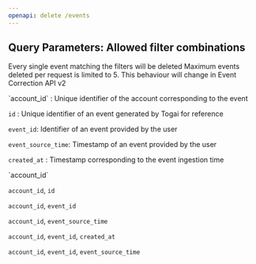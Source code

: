 ```yaml
---
openapi: delete /events
---
```


## Query Parameters: Allowed filter combinations
<Warning>Every single event matching the filters will be deleted</Warning>
<Info>Maximum events deleted per request is limited to 5. This behaviour will change in Event Correction API v2</Info>

<AccordionGroup>
<Accordion title="Parameters">
`account_id` : Unique identifier of the account corresponding to the event

`id` : Unique identifier of an event generated by Togai for reference

`event_id`: Identifier of an event provided by the user

`event_source_time`: Timestamp of an event provided by the user

`created_at` : Timestamp corresponding to the event ingestion time
</Accordion>
</AccordionGroup>

<AccordionGroup>
<Accordion title="Allowed Combinations">
`account_id`

`account_id`, `id`

`account_id`, `event_id`

`account_id`, `event_source_time`

`account_id`, `event_id`, `created_at`

`account_id`, `event_id`, `event_source_time`
</Accordion>
</AccordionGroup>